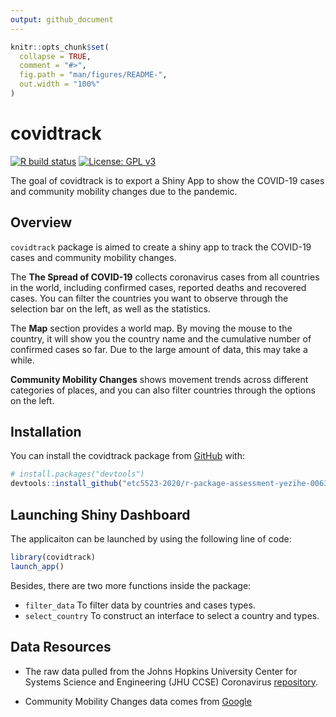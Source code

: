 ```yaml
---
output: github_document
---
```


<!-- README.md is generated from README.Rmd. Please edit that file -->

```r
knitr::opts_chunk$set(
  collapse = TRUE,
  comment = "#>",
  fig.path = "man/figures/README-",
  out.width = "100%"
)
```

# covidtrack

<!-- badges: start -->
[![R build status](https://github.com/etc5523-2020/r-package-assessment-yezihe-0063/workflows/R-CMD-check/badge.svg)](https://github.com/etc5523-2020/r-package-assessment-yezihe-0063/actions)
[![License: GPL v3](https://img.shields.io/badge/License-GPLv3-blue.svg)](https://www.gnu.org/licenses/gpl-3.0)
<!-- badges: end -->

The goal of covidtrack is to export a Shiny App to show the COVID-19 cases and community mobility changes due to the pandemic.

## Overview

`covidtrack` package is aimed to create a shiny app to track the COVID-19 cases and community mobility changes.

The **The Spread of COVID-19** collects coronavirus cases from all countries in the world, including confirmed cases, reported deaths and recovered cases. You can filter the countries you want to observe through the selection bar on the left, as well as the statistics.

The **Map** section provides a world map. By moving the mouse to the country, it will show you the country name and the cumulative number of confirmed cases so far. Due to the large amount of data, this may take a while.

**Community Mobility Changes** shows movement trends across different categories of places, and you can also filter countries through the options on the left.


## Installation

You can install the covidtrack package from [GitHub](https://github.com/etc5523-2020/r-package-assessment-yezihe-0063) with:

``` r
# install.packages("devtools")
devtools::install_github("etc5523-2020/r-package-assessment-yezihe-0063")
```

## Launching Shiny Dashboard
The applicaiton can be launched by using the following line of code:

```r
library(covidtrack)
launch_app()
```

Besides, there are two more functions inside the package:

- `filter_data`   To filter data by countries and cases types.
- `select_country`   To construct an interface to select a country and types.


## Data Resources

- The raw data pulled from the Johns Hopkins University Center for Systems Science and Engineering (JHU CCSE) Coronavirus [repository](https://github.com/CSSEGISandData/COVID-19).

- Community Mobility Changes data comes from [Google](https://www.google.com/covid19/mobility/)

